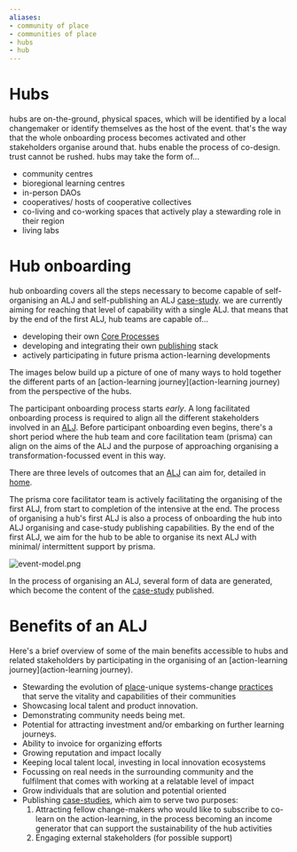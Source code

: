 ```yaml
---
aliases:
- community of place
- communities of place
- hubs
- hub
---
```


# Hubs
hubs are on-the-ground, physical spaces, which will be identified by a local changemaker or identify themselves as the host of the event. that's the way that the whole onboarding process becomes activated and other stakeholders organise around that. hubs enable the process of co-design. trust cannot be rushed. hubs may take the form of...

- community centres
- bioregional learning centres
- in-person DAOs
- cooperatives/ hosts of cooperative collectives
- co-living and co-working spaces that actively play a stewarding role in their region
- living labs

# Hub onboarding
hub onboarding covers all the steps necessary to become capable of self-organising an ALJ and self-publishing an ALJ [case-study](/patterns/case-study.md). we are currently aiming for reaching that level of capability with a single ALJ. that means that by the end of the first ALJ, hub teams are capable of... 

- developing their own [Core Processes](/processes)
- developing and integrating their own [publishing](/processes/process-infrastructuring/publishing.md) stack 
- actively participating in future prisma action-learning developments

The images below build up a picture of one of many ways to hold together the different parts of an [action-learning journey](action-learning journey) from the perspective of the hubs. 

The participant onboarding process starts *early*. A long facilitated onboarding process is required to align all the different stakeholders involved in an [ALJ](ALJ). Before participant onboarding even begins, there's a short period where the hub team and core facilitation team (prisma) can align on the aims of the ALJ and the purpose of approaching organising a transformation-focussed event in this way. 

There are three levels of outcomes that an [ALJ](ALJ) can aim for, detailed in [home](/index.md). 

The prisma core facilitator team is actively facilitating the organising of the first ALJ, from start to completion of the intensive at the end. The process of organising a hub's first ALJ is also a process of onboarding the hub into ALJ organising and case-study publishing capabilities. By the end of the first ALJ, we aim for the hub to be able to organise its next ALJ with minimal/ intermittent support by prisma. 

![event-model.png](/event-model.png)

In the process of organising an ALJ, several form of data are generated, which become the content of the [case-study](/patterns/case-study.md) published. 
# Benefits of an ALJ
Here's a brief overview of some of the main benefits accessible to hubs and related stakeholders by participating in the organising of an [action-learning journey](action-learning journey).

- Stewarding the evolution of [place](/glossary/Place.md)-unique systems-change [practices](/practices) that serve the vitality and capabilities of their communities
- Showcasing local talent and product innovation.
- Demonstrating community needs being met.
- Potential for attracting investment and/or embarking on further learning journeys.
- Ability to invoice for organizing efforts
- Growing reputation and impact locally
- Keeping local talent local, investing in local innovation ecosystems
- Focussing on real needs in the surrounding community and the fulfilment that comes with working at a relatable level of impact
- Grow individuals that are solution and potential oriented
- Publishing [case-studies](/patterns/case-study.md), which aim to serve two purposes:
	1. Attracting fellow change-makers who would like to subscribe to co-learn on the action-learning, in the process becoming an income generator that can support the sustainability of the hub activities
	2. Engaging external stakeholders (for possible support)

